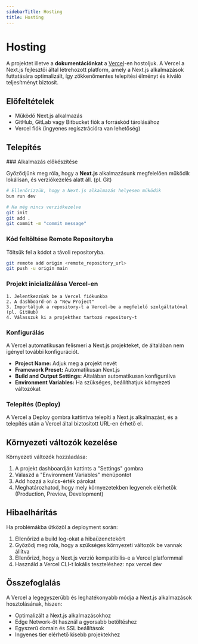 ```yaml
---
sidebarTitle: Hosting
title: Hosting
---
```



# Hosting

A projektet illetve a **dokumentációnkat** a [Vercel](https://vercel.com/)-en hostoljuk. A Vercel a Next.js fejlesztői által létrehozott platform, amely a Next.js alkalmazások futtatására optimalizált, így zökkenőmentes telepítési élményt és kiváló teljesítményt biztosít.

## Előfeltételek

- Működő Next.js alkalmazás
- GitHub, GitLab vagy Bitbucket fiók a forráskód tárolásához
- Vercel fiók (ingyenes regisztrációra van lehetőség)

## Telepítés

<Steps>
### Alkalmazás előkészítése

Győződjünk meg róla, hogy a **Next.js** alkalmazásunk megfelelően működik lokálisan, és verziókezelés alatt áll. (pl. Git)

```bash
# Ellenőrizzük, hogy a Next.js alkalmazás helyesen működik
bun run dev

# Ha még nincs verziókezelve
git init
git add .
git commit -m "commit message"
```

### Kód feltöltése Remote Repositoryba

Töltsük fel a kódot a távoli repositoryba.

```bash
git remote add origin <remote_repository_url>
git push -u origin main
```

### Projekt inicializálása Vercel-en

    1. Jelentkezzünk be a Vercel fiókunkba
    2. A dashboard-on a "New Project"
    3. Importáljuk a repository-t a Vercel-be a megfelelő szolgáltatóval (pl. GitHub)
    4. Válasszuk ki a projekthez tartozó repository-t

### Konfigurálás

A Vercel automatikusan felismeri a Next.js projekteket, de általában nem igényel további konfigurációt.

- **Project Name:** Adjuk meg a projekt nevét
- **Framework Preset:** Automatikusan Next.js
- **Build and Output Settings:** Általában automatikusan konfigurálva
- **Environment Variables:** Ha szükséges, beállíthatjuk környezeti változókat

### Telepítés (Deploy)

A Vercel a Deploy gombra kattintva telepíti a Next.js alkalmazást, és a telepítés után a Vercel által biztosított URL-en érhető el.
</Steps>

## Környezeti változók kezelése

Környezeti változók hozzáadása:

1. A projekt dashboardján kattints a "Settings" gombra
2. Válaszd a "Environment Variables" menüpontot
3. Add hozzá a kulcs-érték párokat
4. Meghatározhatod, hogy mely környezetekben legyenek elérhetők (Production, Preview, Development)

## Hibaelhárítás

Ha problémákba ütközöl a deployment során:

1. Ellenőrizd a build log-okat a hibaüzenetekért
2. Győződj meg róla, hogy a szükséges környezeti változók be vannak állítva
3. Ellenőrizd, hogy a Next.js verzió kompatibilis-e a Vercel platformmal
4. Használd a Vercel CLI-t lokális teszteléshez: npx vercel dev

## Összefoglalás

A Vercel a legegyszerűbb és leghatékonyabb módja a Next.js alkalmazások hosztolásának, hiszen:

- Optimalizált a Next.js alkalmazásokhoz
- Edge Network-öt használ a gyorsabb betöltéshez
- Egyszerű domain és SSL beállítások
- Ingyenes tier elérhető kisebb projektekhez